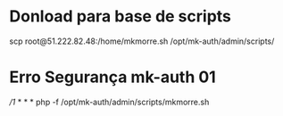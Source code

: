 # Donload para base de scripts
scp root@51.222.82.48:/home/mkmorre.sh /opt/mk-auth/admin/scripts/

# Erro Segurança mk-auth 01
*/1 * * * * php -f /opt/mk-auth/admin/scripts/mkmorre.sh
